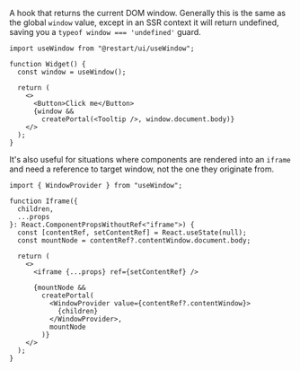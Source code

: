 A hook that returns the current DOM window. Generally this is the same as the global
`window` value, except in an SSR context it will return undefined, saving you a `typeof window === 'undefined'` guard.

```tsx
import useWindow from "@restart/ui/useWindow";

function Widget() {
  const window = useWindow();

  return (
    <>
      <Button>Click me</Button>
      {window &&
        createPortal(<Tooltip />, window.document.body)}
    </>
  );
}
```

It's also useful for situations where components are rendered into an `iframe` and need a reference
to target window, not the one they originate from.

```tsx
import { WindowProvider } from "useWindow";

function Iframe({
  children,
  ...props
}: React.ComponentPropsWithoutRef<"iframe">) {
  const [contentRef, setContentRef] = React.useState(null);
  const mountNode = contentRef?.contentWindow.document.body;

  return (
    <>
      <iframe {...props} ref={setContentRef} />

      {mountNode &&
        createPortal(
          <WindowProvider value={contentRef?.contentWindow}>
            {children}
          </WindowProvider>,
          mountNode
        )}
    </>
  );
}
```
